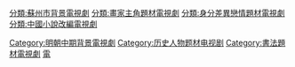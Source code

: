 [[Category:明朝中期背景電視劇|Category:明朝中期背景電視劇]]
[[分類:蘇州市背景電視劇|分類:蘇州市背景電視劇]]
[[分類:畫家主角題材電視劇|分類:畫家主角題材電視劇]]
[[分類:身分差異戀情題材電視劇|分類:身分差異戀情題材電視劇]]
[[分類:中國小說改編電視劇‎|分類:中國小說改編電視劇‎]]
[[Category:历史人物题材电视剧|Category:历史人物题材电视剧]]
[[Category:書法題材電視劇|Category:書法題材電視劇]]
[[Category:唐伯虎題材作品|電]]
